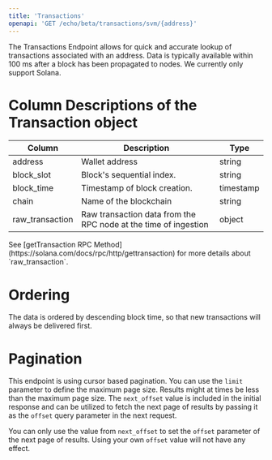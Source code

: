 ```yaml
---
title: 'Transactions'
openapi: 'GET /echo/beta/transactions/svm/{address}'
---
```


The Transactions Endpoint allows for quick and accurate lookup of transactions associated with an address.
Data is typically available within 100 ms after a block has been propagated to nodes. We currently only support Solana.

# Column Descriptions of the Transaction object

| Column                          | Description                                                     | Type          |
|---------------------------------|-----------------------------------------------------------------|---------------|
| address                         | Wallet                   address                                | string        |
| block_slot                      | Block's sequential index.                                       | string        |
| block_time                      | Timestamp of block creation.                                    | timestamp     |
| chain                           | Name of the blockchain                                          | string        |
| raw_transaction                 | Raw transaction data from the RPC node at the time of ingestion | object        |

<Note>
  See [getTransaction RPC Method](https://solana.com/docs/rpc/http/gettransaction) for more details about `raw_transaction`.
</Note>

# Ordering

The data is ordered by descending block time, so that new transactions will always be delivered first.


# Pagination

This endpoint is using cursor based pagination. You can use the `limit` parameter to define the maximum page size.
Results might at times be less than the maximum page size.
The `next_offset` value is included in the initial response and can be utilized to fetch the next page of results by passing it as the `offset` query parameter in the next request.

<Warning>You can only use the value from `next_offset` to set the `offset` parameter of the next page of results. Using your own `offset` value will not have any effect.</Warning>
